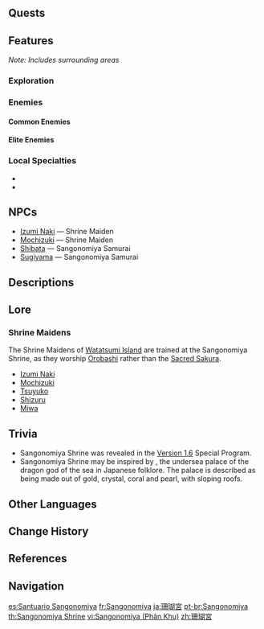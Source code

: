 {{Location Infobox
|image        = Watatsumi Island Sangonomiya Shrine.png
|type         = Subarea
|region       = Inazuma
|area         = Watatsumi Island
}}
{{Location Intro|{{Lang|'''Sangonomiya Shrine'''|ja=珊瑚宮|ja_rm=Sangonomiya|ja_tl=Coral Palace}}|description=<p>Sangonomiya Shrine is the base for the [[Watatsumi Army|resistance army]] led by [[Sangonomiya Kokomi]], that opposes the [[Raiden Shogun]]'s [[Vision Hunt Decree]]. The current shrine is not the original shrine of the island &mdash; it was built after [[Orobashi]] died from the [[Raiden Shogun]]'s attack.</p>}}

==Quests==
{{Quests by Category List|heo=1}}

==Features==
''Note: Includes surrounding areas''

===Exploration===
{{Column|2|
*[[Bake-Danuki]]
*[[Electro Cube]]
*[[Electro Current Puzzle]]
*[[Electro Seelie]]
*[[Elemental Monument]] ({{Electro}})
*[[Lightning Strike Probe]]
*[[Phase Gate]]
*[[Seelie]]
*[[Thunder Barrier]]
*[[Thunder Sakura Bough]]
}}

===Enemies===
====Common Enemies====
{{Column|2| {{Enemy List|Fatui Skirmisher - Geochanter Bracer;Fatui Skirmisher - Pyroslinger Bracer;Fatui Skirmisher - Electrohammer Vanguard;Electro Samachurl;Kairagi: Dancing Thunder;Kairagi: Fiery Might;Nobushi: Hitsukeban;Nobushi: Jintouban;Cryo Slime;Large Cryo Slime;Electro Slime;Large Electro Slime;Anemo Specter;Geo Specter;Hydro Specter;Cryo Whopperflower;Electro Whopperflower;Pyro Whopperflower}}
}}

====Elite Enemies====
{{Enemy List|Fatui Electro Cicin Mage;Mirror Maiden;Electro Abyss Mage;Thunderhelm Lawachurl;Ruin Cruiser;Ruin Defender;Ruin Scout}}

===Local Specialties===
*{{Item|Sango Pearl}}
*{{Item|Sea Ganoderma}}

==NPCs==
* [[Izumi Naki]] &mdash; Shrine Maiden
* [[Mochizuki]] &mdash; Shrine Maiden
* [[Shibata]] &mdash; Sangonomiya Samurai
* [[Sugiyama]] &mdash; Sangonomiya Samurai

==Descriptions==
{{Description/Viewpoint|The Pearlescent Palace}}
{{Description/Viewpoint|The Moon-Bathed Deep}}

==Lore==
===Shrine Maidens===
The Shrine Maidens of [[Watatsumi Island]] are trained at the Sangonomiya Shrine, as they worship [[Orobashi]] rather than the [[Sacred Sakura]].
*[[Izumi Naki]]
*[[Mochizuki]]
*[[Tsuyuko]]
*[[Shizuru]]
*[[Miwa]]

==Trivia==
*Sangonomiya Shrine was revealed in the [[Version 1.6]] Special Program.
*Sangonomiya Shrine may be inspired by {{Lang|{{w|Ryūgū-jō|Ryuuguu-jou}}|ja=龍宮城|ja_tl=Dragon Palace Castle}}, the undersea palace of the dragon god of the sea {{w|Ryūjin|Ryuujin}} in Japanese folklore. The palace is described as being made out of gold, crystal, coral and pearl, with sloping roofs.

==Other Languages==
{{Other Languages
|en      = Sangonomiya Shrine
|zhs     = 珊瑚宫
|zhs_rm  = Shānhú-gōng
|zht     = 珊瑚宮
|zht_rm  = Shānhú-gōng
|zh_tl   = Coral Palace
|ja      = {{Rubi|珊|さん|瑚|ご|宮|のみや}}
|ja_rm   = Sangonomiya<ref>[[Map]], Label: Sangonomiya Shrine (Japanese)</ref>
|ja_tl   = Coral Palace
|ko      = {{tt|산호궁|珊瑚宮}}
|ko_rm   = Sanho-gung
|ko_tl   = Coral Palace
|es      = Santuario Sangonomiya
|es_tl   = Sangonomiya Shrine
|fr      = Sangonomiya
|ru      = Сангономия
|th      = Sangonomiya
|vi      = Sangonomiya
|de      = Sangonomiya
|id      = Sangonomiya Shrine
|pt      = Sangonomiya
|tr      = Sangonomiya Tapınağı
|tr_tl   = Sangonomiya Temple
|it      = Santuario dei Sangonomiya
|it_tl   = Sangonomiyas' Sanctuary
}}

==Change History==
{{Change History|2.1}}

==References==
{{Reflist}}

==Navigation==
{{Area Navbox|Inazuma}}

[[es:Santuario Sangonomiya]]
[[fr:Sangonomiya]]
[[ja:珊瑚宮]]
[[pt-br:Sangonomiya]]
[[th:Sangonomiya Shrine]]
[[vi:Sangonomiya (Phân Khu)]]
[[zh:珊瑚宮]]